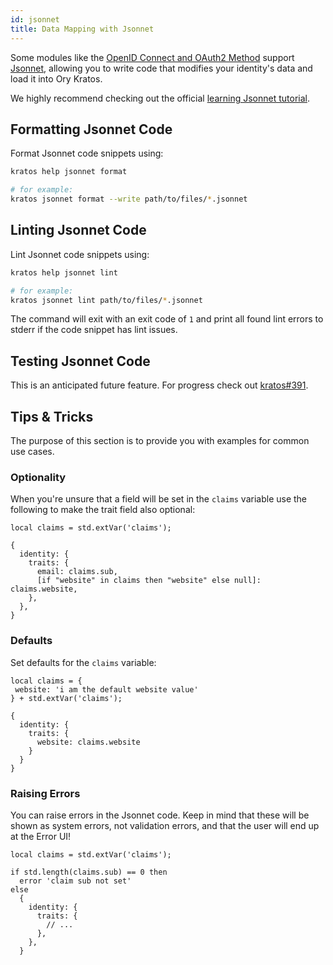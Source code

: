 ```yaml
---
id: jsonnet
title: Data Mapping with Jsonnet
---
```


Some modules like the [OpenID Connect and OAuth2 Method](../concepts/credentials/openid-connect-oidc-oauth2.mdx) support
[Jsonnet](https://jsonnet.org), allowing you to write code that modifies your identity's data and load it into Ory Kratos.

We highly recommend checking out the official [learning Jsonnet tutorial](https://jsonnet.org/learning/tutorial.html).

## Formatting Jsonnet Code

Format Jsonnet code snippets using:

```sh
kratos help jsonnet format

# for example:
kratos jsonnet format --write path/to/files/*.jsonnet
```

## Linting Jsonnet Code

Lint Jsonnet code snippets using:

```sh
kratos help jsonnet lint

# for example:
kratos jsonnet lint path/to/files/*.jsonnet
```

The command will exit with an exit code of `1` and print all found lint errors to stderr if the code snippet has lint issues.

## Testing Jsonnet Code

This is an anticipated future feature. For progress check out [kratos#391](https://github.com/ory/kratos/issues/391).

## Tips & Tricks

The purpose of this section is to provide you with examples for common use cases.

### Optionality

When you're unsure that a field will be set in the `claims` variable use the following to make the trait field also optional:

```jsonnet
local claims = std.extVar('claims');

{
  identity: {
    traits: {
      email: claims.sub,
      [if "website" in claims then "website" else null]: claims.website,
    },
  },
}
```

### Defaults

Set defaults for the `claims` variable:

```jsonnet
local claims = {
 website: 'i am the default website value'
} + std.extVar('claims');

{
  identity: {
    traits: {
      website: claims.website
    }
  }
}
```

### Raising Errors

You can raise errors in the Jsonnet code. Keep in mind that these will be shown as system errors, not validation errors, and that
the user will end up at the Error UI!

```jsonnet
local claims = std.extVar('claims');

if std.length(claims.sub) == 0 then
  error 'claim sub not set'
else
  {
    identity: {
      traits: {
        // ...
      },
    },
  }
```

